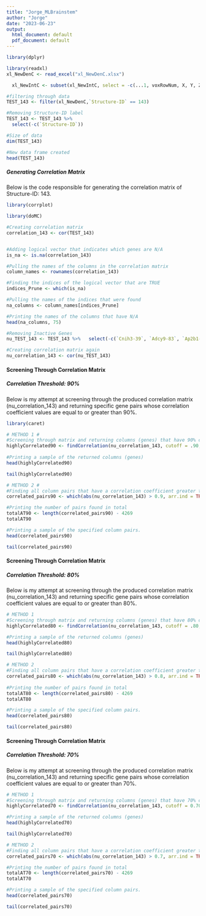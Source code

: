 ---
title: "Jorge_MLBrainstem"
author: "Jorge"
date: "2023-06-23"
output:
  html_document: default
  pdf_document: default
---

```{r}
library(dplyr)
```
```{r}
library(readxl)
xl_NewDenC <- read_excel("xl_NewDenC.xlsx")
```
```{r}
  xl_NewIntC <- subset(xl_NewIntC, select = -c(...1, voxRowNum, X, Y, Z))
```

```{r}
#filtering through data
TEST_143 <- filter(xl_NewDenC,`Structure-ID` == 143)

#Removing Structure-ID label
TEST_143 <- TEST_143 %>%
  select(-c(`Structure-ID`))

#Size of data
dim(TEST_143)
```

```{r}
#New data frame created
head(TEST_143)
```

##### **Generating Correlation Matrix**

Below is the code responsible for generating the correlation matrix of Structure-ID: 143.

```{r}
library(corrplot)
```

```{r}
library(doMC) 
```

```{r}
#Creating correlation matrix
correlation_143 <- cor(TEST_143)


#Adding logical vector that indicates which genes are N/A
is_na <- is.na(correlation_143)

#Pulling the names of the columns in the correlation matrix
column_names <- rownames(correlation_143)

#Finding the indices of the logical vector that are TRUE
indices_Prune <- which(is_na)

#Pulling the names of the indices that were found
na_columns <- column_names[indices_Prune]

#Printing the names of the columns that have N/A
head(na_columns, 75) 
```

```{r}
#Removing Inactive Genes
nu_TEST_143 <- TEST_143 %>%   select(-c(`Cnih3-39`, `Adcy9-83`, `Ap2b1-96`, `Pofut2-147`, `Rbbp6-170`, `Col6a1-290`, `Dbh-326`, `Erdr1-378`, `Enc1-390`, `Epha7-402`, `Extl3-411`, `Gata2-485`, `Hars-554`, `Hlf-565`, `Jam2-602`, `L1cam-620`, `Lhx1-633`, `Lig1-637`, `Marcksl1-670`, `Odz3-752`, `Odz4-754`, `Pcsk1n-777`, `Pkia-805`, `Plxnc1-820`, `Prkcz-841`, `Rbm4-888`, `Sema4a-942`, `Sst-1001`, `Vamp2-1092`, `Vipr2-1104`, `Ywhag-1124`, `Ctsl-1187`, `Cyr61-1191`, `Nr1d2-1245`, `Morc3-1311`, `4932438H23Rik-1321`, `Pex14-1397`, `Tmem2-1409`, `Etv3-1494`, `Pla2g12a-1518`, `Ube2g2-1547`, `Wdr18-1551`, `Plxnb1-1561`, `Casp9-1681`, `Trip4-1924`, `Snhg7-1968`, `6330407J23Rik-1988`, `Rfx7-1998`, `Ankrd33-2006`, `Adrm1-2019`, `Crat-2119`, `Csrp1-2129`, `Elk1-2185`, `Fbln1-2205`, `Hax1-2303`, `Irx1-2325`, `Ndufs1-2421`, `Nfkbie-2425`, `Park2-2462`, `Traf7-2527`, `Sla-2569`, `Aurka-2643`, `Mapk3-32576`, `Pim2-32583`, `Arxes1-45841`, `Limk2-61002`, `Bcap29-104826`, `Mlx-227539`, `Syn1-227540`, `Hhip-71358556`, `Itga7-73520991`, `Dbnl-74819497`, `Ggt7-75145998`, `Thbs4-77874596`, `Pcp2-79490073`))
```

```{r}
#Creating correlation matrix again
nu_correlation_143 <- cor(nu_TEST_143)
```

#### **Screening Through Correlation Matrix**

##### **Correlation Threshold: 90%**

Below is my attempt at screening through the produced correlation matrix (nu_correlation_143) and returning specific gene pairs whose correlation coefficient values are equal to or greater than 90%.

```{r}
library(caret)
```

```{r}
# METHOD 1 #
#Screening through matrix and returning columns (genes) that have 90% correlation or greater 
highlyCorrelated90 <- findCorrelation(nu_correlation_143, cutoff = .90, names = TRUE)
    
#Printing a sample of the returned columns (genes)
head(highlyCorrelated90)
```

```{r}
tail(highlyCorrelated90)
```

```{r}
# METHOD 2 #
#Finding all column pairs that have a correlation coefficient greater than 0.9
correlated_pairs90 <- which(abs(nu_correlation_143) > 0.9, arr.ind = TRUE)

#Printing the number of pairs found in total       
totalAT90 <- length(correlated_pairs90) - 4269
totalAT90
```

```{r}
#Printing a sample of the specified column pairs.
head(correlated_pairs90)
```

```{r}
tail(correlated_pairs90)
```

#### **Screening Through Correlation Matrix**

##### **Correlation Threshold: 80%**

Below is my attempt at screening through the produced correlation matrix (nu_correlation_143) and returning specific gene pairs whose correlation coefficient values are equal to or greater than 80%.

```{r}
# METHOD 1 
#Screening through matrix and returning columns (genes) that have 80% correlation or greater
highlyCorrelated80 <- findCorrelation(nu_correlation_143, cutoff = .80, names = TRUE)

#Printing a sample of the returned columns (genes)
head(highlyCorrelated80)
```

```{r}
tail(highlyCorrelated80)
```

```{r}
# METHOD 2 
#Finding all column pairs that have a correlation coefficient greater than 0.8
correlated_pairs80 <- which(abs(nu_correlation_143) > 0.8, arr.ind = TRUE)
  
#Printing the number of pairs found in total 
totalAT80 <- length(correlated_pairs80) - 4269
totalAT80
```

```{r}
#Printing a sample of the specified column pairs.
head(correlated_pairs80)
```

```{r}
tail(correlated_pairs80)
```

#### **Screening Through Correlation Matrix**

##### **Correlation Threshold: 70%**

Below is my attempt at screening through the produced correlation matrix (nu_correlation_143) and returning specific gene pairs whose correlation coefficient values are equal to or greater than 70%.

```{r}
# METHOD 1 
#Screening through matrix and returning columns (genes) that have 70% correlation or greater
highlyCorrelated70 <- findCorrelation(nu_correlation_143, cutoff = 0.70, names = TRUE)

#Printing a sample of the returned columns (genes)
head(highlyCorrelated70)
```

```{r}
tail(highlyCorrelated70)
```

```{r}
# METHOD 2 
#Finding all column pairs that have a correlation coefficient greater than 0.7
correlated_pairs70 <- which(abs(nu_correlation_143) > 0.7, arr.ind = TRUE)

#Printing the number of pairs found in total 
totalAT70 <- length(correlated_pairs70) - 4269
totalAT70
```

```{r}
#Printing a sample of the specified column pairs.
head(correlated_pairs70)
```

```{r}
tail(correlated_pairs70)
```
